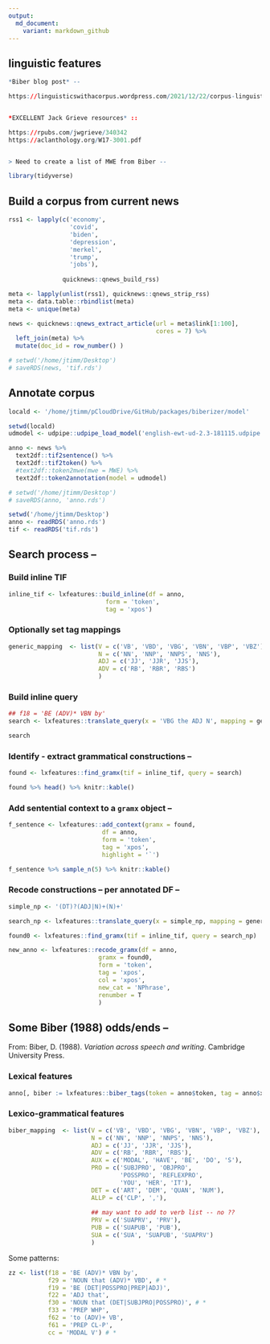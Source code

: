 ```yaml
---
output:
  md_document:
    variant: markdown_github
---
```



## linguistic features


```r
*Biber blog post* -- 

https://linguisticswithacorpus.wordpress.com/2021/12/22/corpus-linguistics-is-for-text-lovers%EF%BF%BC/


*EXCELLENT Jack Grieve resources* ::

https://rpubs.com/jwgrieve/340342
https://aclanthology.org/W17-3001.pdf


> Need to create a list of MWE from Biber -- 

```

```r
library(tidyverse)
```




## Build a corpus from current news

```r
rss1 <- lapply(c('economy', 
                 'covid', 
                 'biden', 
                 'depression', 
                 'merkel', 
                 'trump', 
                 'jobs'),
               
               quicknews::qnews_build_rss)

meta <- lapply(unlist(rss1), quicknews::qnews_strip_rss)
meta <- data.table::rbindlist(meta)
meta <- unique(meta)

news <- quicknews::qnews_extract_article(url = meta$link[1:100], 
                                         cores = 7) %>% 
  left_join(meta) %>%
  mutate(doc_id = row_number() )
```



```r
# setwd('/home/jtimm/Desktop')
# saveRDS(news, 'tif.rds')
```



## Annotate corpus 

```r
locald <- '/home/jtimm/pCloudDrive/GitHub/packages/biberizer/model'
```


```r
setwd(locald)
udmodel <- udpipe::udpipe_load_model('english-ewt-ud-2.3-181115.udpipe')

anno <- news %>% 
  text2df::tif2sentence() %>%
  text2df::tif2token() %>%
  #text2df::token2mwe(mwe = MWE) %>%
  text2df::token2annotation(model = udmodel)
```


```r
# setwd('/home/jtimm/Desktop')
# saveRDS(anno, 'anno.rds')

setwd('/home/jtimm/Desktop')
anno <- readRDS('anno.rds')
tif <- readRDS('tif.rds')
```




## Search process -- 

### Build inline TIF


```r
inline_tif <- lxfeatures::build_inline(df = anno, 
                           form = 'token', 
                           tag = 'xpos')
```



### Optionally set tag mappings

```r
generic_mapping  <- list(V = c('VB', 'VBD', 'VBG', 'VBN', 'VBP', 'VBZ'),
                         N = c('NN', 'NNP', 'NNPS', 'NNS'),
                         ADJ = c('JJ', 'JJR', 'JJS'),
                         ADV = c('RB', 'RBR', 'RBS')
                         )
```



### Build inline query 

```r
## f18 = 'BE (ADV)* VBN by'
search <- lxfeatures::translate_query(x = 'VBG the ADJ N', mapping = generic_mapping)

search
```




### Identify - extract grammatical constructions -- 

```r
found <- lxfeatures::find_gramx(tif = inline_tif, query = search)

found %>% head() %>% knitr::kable()
```



### Add sentential context to a `gramx` object --

```r
f_sentence <- lxfeatures::add_context(gramx = found,
                          df = anno,
                          form = 'token', 
                          tag = 'xpos',
                          highlight = '`')

f_sentence %>% sample_n(5) %>% knitr::kable()
```




### Recode constructions -- per annotated DF --

```r
simple_np <- '(DT)?(ADJ|N)+(N)+'

search_np <- lxfeatures::translate_query(x = simple_np, mapping = generic_mapping)
```



```r
found0 <- lxfeatures::find_gramx(tif = inline_tif, query = search_np)

new_anno <- lxfeatures::recode_gramx(df = anno,
                         gramx = found0,
                         form = 'token', 
                         tag = 'xpos',
                         col = 'xpos',
                         new_cat = 'NPhrase',
                         renumber = T
                         )
```



## Some Biber (1988) odds/ends -- 

From: Biber, D. (1988). *Variation across speech and writing*. Cambridge University Press.

### Lexical features

```r
anno[, biber := lxfeatures::biber_tags(token = anno$token, tag = anno$xpos)]
```




### Lexico-grammatical features

```r
biber_mapping  <- list(V = c('VB', 'VBD', 'VBG', 'VBN', 'VBP', 'VBZ'),
                       N = c('NN', 'NNP', 'NNPS', 'NNS'),
                       ADJ = c('JJ', 'JJR', 'JJS'),
                       ADV = c('RB', 'RBR', 'RBS'),
                       AUX = c('MODAL', 'HAVE', 'BE', 'DO', 'S'),
                       PRO = c('SUBJPRO', 'OBJPRO', 
                               'POSSPRO', 'REFLEXPRO', 
                               'YOU', 'HER', 'IT'),
                       DET = c('ART', 'DEM', 'QUAN', 'NUM'),
                       ALLP = c('CLP', ','),
                       
                       ## may want to add to verb list -- no ??
                       PRV = c('SUAPRV', 'PRV'),
                       PUB = c('SUAPUB', 'PUB'),
                       SUA = c('SUA', 'SUAPUB', 'SUAPRV')
                       )
```
 
 

Some patterns:


```r
zz <- list(f18 = 'BE (ADV)* VBN by',
           f29 = 'NOUN that (ADV)* VBD', # *
           f19 = 'BE (DET|POSSPRO|PREP|ADJ)',
           f22 = 'ADJ that',
           f30 = 'NOUN that (DET|SUBJPRO|POSSPRO)', # *
           f33 = 'PREP WHP',
           f62 = 'to (ADV)+ VB',
           f61 = 'PREP CL-P',
           cc = 'MODAL V') # *
```

